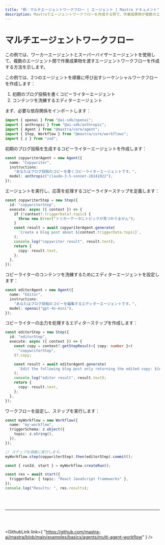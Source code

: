 ```yaml
---
title: "例：マルチエージェントワークフロー | エージェント | Mastra ドキュメント"
description: Mastraでエージェントワークフローを作成する例で、作業成果物が複数のエージェント間で受け渡しされます。
---
```



# マルチエージェントワークフロー

この例では、ワーカーエージェントとスーパーバイザーエージェントを使用して、複数のエージェント間で作業成果物を渡すエージェントワークフローを作成する方法を示します。

この例では、2つのエージェントを順番に呼び出すシーケンシャルワークフローを作成します：

1. 初期のブログ投稿を書くコピーライターエージェント
2. コンテンツを洗練するエディターエージェント

まず、必要な依存関係をインポートします：

```typescript
import { openai } from "@ai-sdk/openai";
import { anthropic } from "@ai-sdk/anthropic";
import { Agent } from "@mastra/core/agent";
import { Step, Workflow } from "@mastra/core/workflows";
import { z } from "zod";
```

初期のブログ投稿を生成するコピーライターエージェントを作成します：

```typescript
const copywriterAgent = new Agent({
  name: "Copywriter",
  instructions:
    "あなたはブログ投稿のコピーを書くコピーライターエージェントです。",
  model: anthropic("claude-3-5-sonnet-20241022"),
});
```

エージェントを実行し、応答を処理するコピーライターステップを定義します：

```typescript
const copywriterStep = new Step({
  id: "copywriterStep",
  execute: async ({ context }) => {
    if (!context?.triggerData?.topic) {
      throw new Error("トリガーデータにトピックが見つかりません");
    }
    const result = await copywriterAgent.generate(
      `Create a blog post about ${context.triggerData.topic}`,
    );
    console.log("copywriter result", result.text);
    return {
      copy: result.text,
    };
  },
});
```

コピーライターのコンテンツを洗練するためにエディターエージェントを設定します：

```typescript
const editorAgent = new Agent({
  name: "Editor",
  instructions:
    "あなたはブログ投稿のコピーを編集するエディターエージェントです。",
  model: openai("gpt-4o-mini"),
});
```

コピーライターの出力を処理するエディターステップを作成します：

```typescript
const editorStep = new Step({
  id: "editorStep",
  execute: async ({ context }) => {
    const copy = context?.getStepResult<{ copy: number }>(
      "copywriterStep",
    )?.copy;

    const result = await editorAgent.generate(
      `Edit the following blog post only returning the edited copy: ${copy}`,
    );
    console.log("editor result", result.text);
    return {
      copy: result.text,
    };
  },
});
```

ワークフローを設定し、ステップを実行します：

```typescript
const myWorkflow = new Workflow({
  name: "my-workflow",
  triggerSchema: z.object({
    topic: z.string(),
  }),
});

// ステップを順番に実行します。
myWorkflow.step(copywriterStep).then(editorStep).commit();

const { runId, start } = myWorkflow.createRun();

const res = await start({
  triggerData: { topic: "React JavaScript frameworks" },
});
console.log("Results: ", res.results);
```

<br />
<br />
<hr className="dark:border-[#404040] border-gray-300" />
<br />
<br />

<GithubLink
  link={
    "https://github.com/mastra-ai/mastra/blob/main/examples/basics/agents/multi-agent-workflow"
  }
/>
